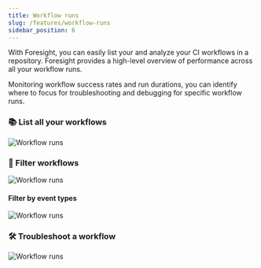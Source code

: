 ```yaml
---
title: Workflow runs
slug: /features/workflow-runs
sidebar_position: 6
---
```


With Foresight, you can easily list your and analyze your CI workflows in a repository. Foresight provides a high-level 
overview of performance across all your workflow runs.

Monitoring workflow success rates and run durations, you can identify where to focus for troubleshooting and 
debugging for specific workflow runs.

### 📚 List all your workflows
![Workflow runs](/img/workflow-runs.png)

### 🔎 Filter workflows
![Workflow runs](/img/features/filter-workflows.png)

#### Filter by event types
![Workflow runs](https://changelog.runforesight.com/images/wf-event-type-filter.png)

### 🛠 Troubleshoot a workflow
![Workflow runs](/img/features/workflow-details.png)


